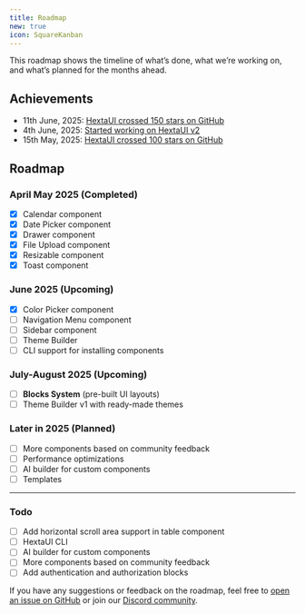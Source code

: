 ```yaml
---
title: Roadmap
new: true
icon: SquareKanban
---
```


This roadmap shows the timeline of what’s done, what we’re working on, and what’s planned for the months ahead.

## Achievements

- 11th June, 2025: [HextaUI crossed 150 stars on GitHub](https://x.com/preetsuthar17/status/1932629080563720675)
- 4th June, 2025: [Started working on HextaUI v2](https://github.com/preetsuthar17/HextaUI/pull/16)
- 15th May, 2025: [HextaUI crossed 100 stars on GitHub](https://x.com/preetsuthar17/status/1922992543052202380)

## Roadmap

### April May 2025 (Completed)

- [x] Calendar component
- [x] Date Picker component
- [x] Drawer component
- [x] File Upload component
- [x] Resizable component
- [x] Toast component

### June 2025 (Upcoming)

- [x] Color Picker component
- [ ] Navigation Menu component
- [ ] Sidebar component
- [ ] Theme Builder
- [ ] CLI support for installing components

### July-August 2025 (Upcoming)

- [ ] **Blocks System** (pre-built UI layouts)
- [ ] Theme Builder v1 with ready-made themes

### Later in 2025 (Planned)

- [ ] More components based on community feedback
- [ ] Performance optimizations
- [ ] AI builder for custom components
- [ ] Templates

---

### Todo

- [ ] Add horizontal scroll area support in table component
- [ ] HextaUI CLI
- [ ] AI builder for custom components
- [ ] More components based on community feedback
- [ ] Add authentication and authorization blocks

If you have any suggestions or feedback on the roadmap, feel free to [open an issue on GitHub](https://github.com/preetsuthar17/HextaUI) or join our [Discord community](https://discord.gg/hG4dkbMcZf).
